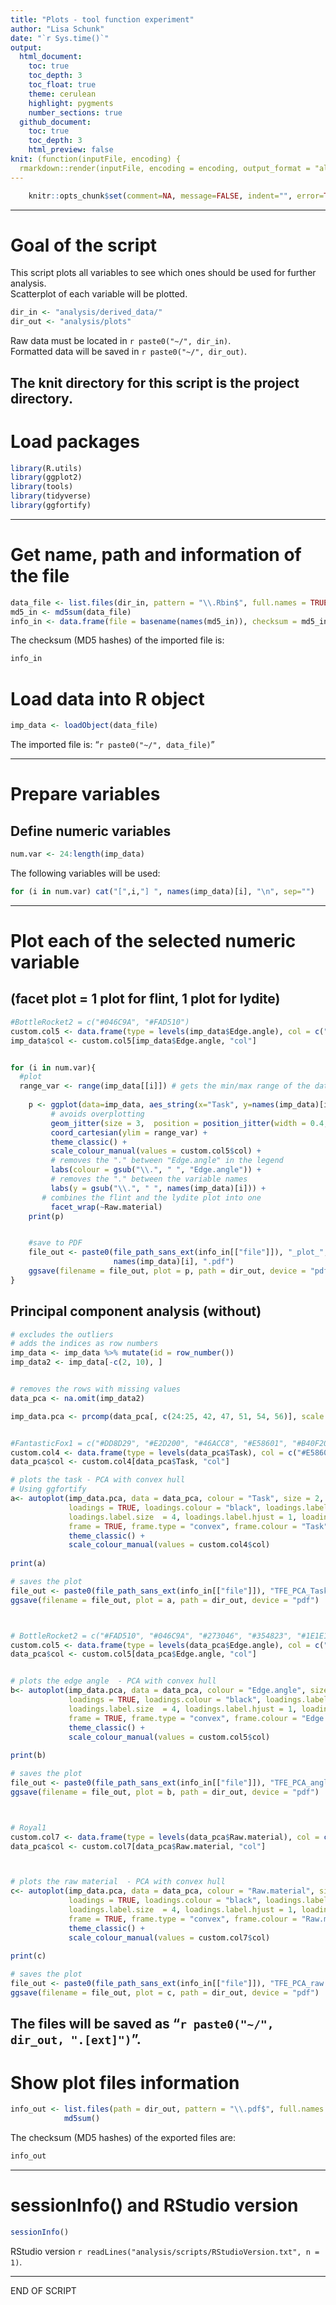 ```yaml
---
title: "Plots - tool function experiment"
author: "Lisa Schunk"
date: "`r Sys.time()`"
output:
  html_document:
    toc: true
    toc_depth: 3
    toc_float: true
    theme: cerulean
    highlight: pygments
    number_sections: true
  github_document: 
    toc: true
    toc_depth: 3
    html_preview: false
knit: (function(inputFile, encoding) {
  rmarkdown::render(inputFile, encoding = encoding, output_format = "all", knit_root_dir = rprojroot::find_rstudio_root_file()) })
---
```




```r
	knitr::opts_chunk$set(comment=NA, message=FALSE, indent="", error=TRUE)
```

---


# Goal of the script
This script plots all variables to see which ones should be used for further analysis.  
Scatterplot of each variable will be plotted.   



```r
dir_in <- "analysis/derived_data/"
dir_out <- "analysis/plots"
```

Raw data must be located in `r paste0("~/", dir_in)`.  
Formatted data will be saved in `r paste0("~/", dir_out)`.

The knit directory for this script is the project directory.
---


# Load packages
```r
library(R.utils)
library(ggplot2)
library(tools)
library(tidyverse)
library(ggfortify)

```


---

# Get name, path and information of the file 
```r
data_file <- list.files(dir_in, pattern = "\\.Rbin$", full.names = TRUE)
md5_in <- md5sum(data_file)
info_in <- data.frame(file = basename(names(md5_in)), checksum = md5_in, row.names = NULL)
```


The checksum (MD5 hashes) of the imported file is:  
```r
info_in
```


# Load data into R object
```r
imp_data <- loadObject(data_file)
```

The imported file is: "`r paste0("~/", data_file)`"  



---

# Prepare variables
## Define numeric variables
```r
num.var <- 24:length(imp_data)
```

The following variables will be used: 

```r
for (i in num.var) cat("[",i,"] ", names(imp_data)[i], "\n", sep="")
```


---

# Plot each of the selected numeric variable 
## (facet plot = 1 plot for flint, 1 plot for lydite)
```r
#BottleRocket2 = c("#046C9A", "#FAD510")
custom.col5 <- data.frame(type = levels(imp_data$Edge.angle), col = c("#046C9A", "#FAD510")) 
imp_data$col <- custom.col5[imp_data$Edge.angle, "col"]


for (i in num.var){
  #plot
  range_var <- range(imp_data[[i]]) # gets the min/max range of the data set 
  
	p <- ggplot(data=imp_data, aes_string(x="Task", y=names(imp_data)[i], colour="Edge.angle")) + 
	     # avoids overplotting
	     geom_jitter(size = 3,  position = position_jitter(width = 0.4, seed = 1)) + 
	     coord_cartesian(ylim = range_var) + 
	     theme_classic() + 
	     scale_colour_manual(values = custom.col5$col) +
	     # removes the "." between "Edge.angle" in the legend 
	     labs(colour = gsub("\\.", " ", "Edge.angle")) + 
	     # removes the "." between the variable names
	     labs(y = gsub("\\.", " ", names(imp_data)[i])) + 
       # combines the flint and the lydite plot into one    
	     facet_wrap(~Raw.material) 
	print(p)


	#save to PDF
	file_out <- paste0(file_path_sans_ext(info_in[["file"]]), "_plot_", 
	                   names(imp_data)[i], ".pdf")
	ggsave(filename = file_out, plot = p, path = dir_out, device = "pdf")
}

```


## Principal component analysis (without)
```r
# excludes the outliers 
# adds the indices as row numbers 
imp_data <- imp_data %>% mutate(id = row_number())
imp_data2 <- imp_data[-c(2, 10), ]


# removes the rows with missing values 
data_pca <- na.omit(imp_data2) 

imp_data.pca <- prcomp(data_pca[, c(24:25, 42, 47, 51, 54, 56)], scale. = TRUE) 


#FantasticFox1 = c("#DD8D29", "#E2D200", "#46ACC8", "#E58601", "#B40F20")
custom.col4 <- data.frame(type = levels(data_pca$Task), col = c("#E58601", "#B40F20")) 
data_pca$col <- custom.col4[data_pca$Task, "col"]

# plots the task - PCA with convex hull 
# Using ggfortify
a<- autoplot(imp_data.pca, data = data_pca, colour = "Task", size = 2,
             loadings = TRUE, loadings.colour = "black", loadings.label = TRUE, loadings.label.colour = "black", 
             loadings.label.size  = 4, loadings.label.hjust = 1, loadings.label.vjust = 1,  
             frame = TRUE, frame.type = "convex", frame.colour = "Task", frame.alpha = 0) + 
             theme_classic() +
             scale_colour_manual(values = custom.col4$col)
         
print(a)

# saves the plot
file_out <- paste0(file_path_sans_ext(info_in[["file"]]), "TFE_PCA_Task", ".pdf")
ggsave(filename = file_out, plot = a, path = dir_out, device = "pdf")



# BottleRocket2 = c("#FAD510", "#046C9A", "#273046", "#354823", "#1E1E1E")
custom.col5 <- data.frame(type = levels(data_pca$Edge.angle), col = c("#046C9A", "#FAD510")) 
data_pca$col <- custom.col5[data_pca$Edge.angle, "col"]


# plots the edge angle  - PCA with convex hull 
b<- autoplot(imp_data.pca, data = data_pca, colour = "Edge.angle", size = 2,
             loadings = TRUE, loadings.colour = "black", loadings.label = TRUE, loadings.label.colour = "black", 
             loadings.label.size  = 4, loadings.label.hjust = 1, loadings.label.vjust = 1,  
             frame = TRUE, frame.type = "convex", frame.colour = "Edge.angle", frame.alpha = 0) + 
             theme_classic() +
             scale_colour_manual(values = custom.col5$col)
         
print(b)

# saves the plot
file_out <- paste0(file_path_sans_ext(info_in[["file"]]), "TFE_PCA_angle", ".pdf")
ggsave(filename = file_out, plot = b, path = dir_out, device = "pdf")



# Royal1 
custom.col7 <- data.frame(type = levels(data_pca$Raw.material), col = c("#899DA4", "#DC863B")) 
data_pca$col <- custom.col7[data_pca$Raw.material, "col"]



# plots the raw material  - PCA with convex hull 
c<- autoplot(imp_data.pca, data = data_pca, colour = "Raw.material", size = 2,
             loadings = TRUE, loadings.colour = "black", loadings.label = TRUE, loadings.label.colour = "black", 
             loadings.label.size  = 4, loadings.label.hjust = 1, loadings.label.vjust = 1,  
             frame = TRUE, frame.type = "convex", frame.colour = "Raw.material", frame.alpha = 0) + 
             theme_classic() +
             scale_colour_manual(values = custom.col7$col)
         
print(c)

# saves the plot
file_out <- paste0(file_path_sans_ext(info_in[["file"]]), "TFE_PCA_raw.material", ".pdf")
ggsave(filename = file_out, plot = c, path = dir_out, device = "pdf")


```
The files will be saved as "`r paste0("~/", dir_out, ".[ext]")`".
---


# Show plot files information
```r
info_out <- list.files(path = dir_out, pattern = "\\.pdf$", full.names = TRUE) %>% 
            md5sum()
```


The checksum (MD5 hashes) of the exported files are:  
```r
info_out
```


---

# sessionInfo() and RStudio version

```r
sessionInfo()
```

RStudio version `r readLines("analysis/scripts/RStudioVersion.txt", n = 1)`.


---

END OF SCRIPT
